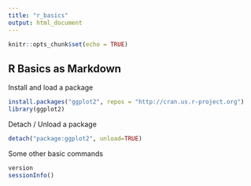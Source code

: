 ```yaml
---
title: "r_basics"
output: html_document
---
```


```r
knitr::opts_chunk$set(echo = TRUE)
```

## R Basics as Markdown


Install and load a package
```r
install.packages("ggplot2", repos = "http://cran.us.r-project.org")
library(ggplot2)
```

Detach / Unload a package

```r
detach("package:ggplot2", unload=TRUE)
```

Some other basic commands

``` r
version
sessionInfo()
```